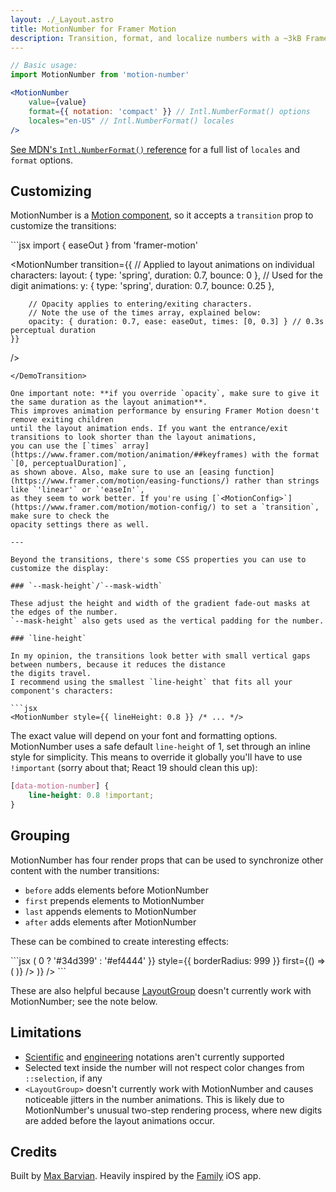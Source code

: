 ```yaml
---
layout: ./_Layout.astro
title: MotionNumber for Framer Motion
description: Transition, format, and localize numbers with a ~3kB Framer Motion component. Accessible and customizable.
---
```


```jsx
// Basic usage:
import MotionNumber from 'motion-number'

<MotionNumber
    value={value}
    format={{ notation: 'compact' }} // Intl.NumberFormat() options
    locales="en-US" // Intl.NumberFormat() locales
/>
```

[See MDN's `Intl.NumberFormat()` reference](https://developer.mozilla.org/en-US/docs/Web/JavaScript/Reference/Global_Objects/Intl/NumberFormat/NumberFormat#parameters) for a full list of `locales` and `format` options.

## Customizing

MotionNumber is a [Motion component](https://www.framer.com/motion/component/), so it accepts a `transition` prop to customize
the transitions:

<DemoTransition client:load defaultValue="code">
```jsx
import { easeOut } from 'framer-motion'

<MotionNumber
    transition={{
        // Applied to layout animations on individual characters:
        layout: { type: 'spring', duration: 0.7, bounce: 0 },
        // Used for the digit animations:
        y: { type: 'spring', duration: 0.7, bounce: 0.25 },

        // Opacity applies to entering/exiting characters.
        // Note the use of the times array, explained below:
        opacity: { duration: 0.7, ease: easeOut, times: [0, 0.3] } // 0.3s perceptual duration
    }}
/>
```
</DemoTransition>

One important note: **if you override `opacity`, make sure to give it the same duration as the layout animation**.
This improves animation performance by ensuring Framer Motion doesn't remove exiting children
until the layout animation ends. If you want the entrance/exit transitions to look shorter than the layout animations,
you can use the [`times` array](https://www.framer.com/motion/animation/##keyframes) with the format `[0, perceptualDuration]`,
as shown above. Also, make sure to use an [easing function](https://www.framer.com/motion/easing-functions/) rather than strings like `'linear'` or `'easeIn'`,
as they seem to work better. If you're using [`<MotionConfig>`](https://www.framer.com/motion/motion-config/) to set a `transition`, make sure to check the
opacity settings there as well.

---

Beyond the transitions, there's some CSS properties you can use to customize the display:

### `--mask-height`/`--mask-width`

These adjust the height and width of the gradient fade-out masks at the edges of the number.
`--mask-height` also gets used as the vertical padding for the number.

### `line-height`

In my opinion, the transitions look better with small vertical gaps between numbers, because it reduces the distance
the digits travel.
I recommend using the smallest `line-height` that fits all your component's characters:

```jsx
<MotionNumber style={{ lineHeight: 0.8 }} /* ... */>
```

The exact value will depend on your font and formatting options. MotionNumber uses a safe default `line-height` of 1, 
set through an inline style for simplicity. This means to override it globally you'll have to use `!important` (sorry about that; React 19 should clean this up):

```css
[data-motion-number] {
    line-height: 0.8 !important;
}
```

## Grouping

MotionNumber has four render props that can be used to synchronize other content with the number transitions:

* `before` adds elements before MotionNumber
* `first` prepends elements to MotionNumber
* `last` appends elements to MotionNumber
* `after` adds elements after MotionNumber

These can be combined to create interesting effects:

<DemoIndicator client:load>
```jsx
<MotionNumber
    value={value}
    format={{ style: 'currency', currency: 'USD' }}
    after={() => (
        <MotionNumber
            value={diff}
            format={{ style: 'percent', maximumFractionDigits: 2 }}
            animate={{ backgroundColor: diff > 0 ? '#34d399' : '#ef4444' }}
            style={{ borderRadius: 999 }}
            first={() => (
                <Arrow />
            )}
        />
    )}
/>
```
</DemoIndicator>

These are also helpful because [LayoutGroup](https://www.framer.com/motion/layout-group/) doesn't currently
work with MotionNumber; see the note below.

## Limitations

* [Scientific](https://developer.mozilla.org/en-US/docs/Web/JavaScript/Reference/Global_Objects/Intl/NumberFormat/NumberFormat#scientific) and [engineering](https://developer.mozilla.org/en-US/docs/Web/JavaScript/Reference/Global_Objects/Intl/NumberFormat/NumberFormat#engineering) notations aren't currently supported
* Selected text inside the number will not respect color changes from `::selection`, if any
* `<LayoutGroup>` doesn't currently work with MotionNumber and causes noticeable jitters in the number animations.
This is likely due to MotionNumber's unusual two-step rendering process, where new digits are added before the layout animations occur.

## Credits

Built by [Max Barvian](https://x.com/mbarvian). Heavily inspired by the [Family](https://family.co) iOS app.
